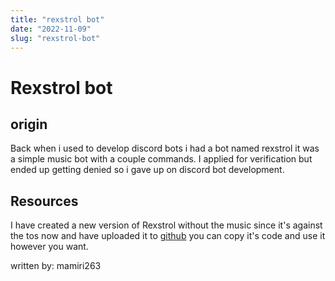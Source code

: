 ```yaml
---
title: "rexstrol bot"
date: "2022-11-09"
slug: "rexstrol-bot"
---
```


# Rexstrol bot


## origin
Back when i used to develop discord bots i had a bot named rexstrol it was a simple music bot with a couple commands. I applied for verification but ended up getting denied so i gave up on discord bot development.

## Resources
I have created a new version of Rexstrol without the music since it's against the tos now and have uploaded it to [github](https://github.com/mamiri263/rexstrol-bot) you can copy it's code and use it however you want.

written by: mamiri263